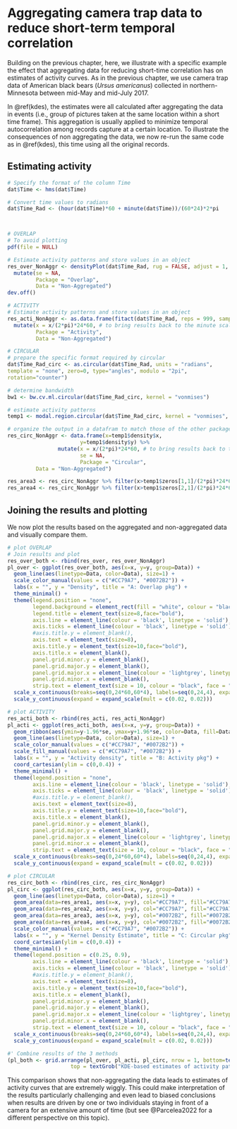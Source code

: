 # Aggregating camera trap data to reduce short-term temporal correlation {#dataaggr}

Building on the previous chapter, here, we illustrate with a specific example the effect 
that aggregating data for reducing short-time correlation has on estimates of activity curves. 
As in the previous chapter, we use camera trap data of American black bears (_Ursus americanus_) 
collected in northern-Minnesota between mid-May and mid-July 2017.

In \@ref(kdes), the estimates were all calculated after aggregating the data in events (i.e., group of pictures taken at the same 
location within a short time frame). This aggregation is usually applied to minimize temporal autocorrelation among records 
capture at a certain location. To illustrate the consequences of non aggregating the data, we now re-run the same code as in \@ref(kdes), 
this time using all the original records.

## Estimating activity

```r

# Specify the format of the column Time
dat$Time <- hms(dat$Time) 

# Convert time values to radians
dat$Time_Rad <- (hour(dat$Time)*60 + minute(dat$Time))/(60*24)*2*pi 



# OVERLAP
# To avoid plotting
pdf(file = NULL) 

# Estimate activity patterns and store values in an object 
res_over_NonAggr <- densityPlot(dat$Time_Rad, rug = FALSE, adjust = 1, xscale = 24*60, n.grid = 513, extend = NULL) %>% 
  mutate(se = NA,
         Package = "Overlap", 
         Data = "Non-Aggregated") 
dev.off()

# ACTIVITY
# Estimate activity patterns and store values in an object 
res_acti_NonAggr <- as.data.frame(fitact(dat$Time_Rad, reps = 999, sample = "data", show = FALSE)@pdf[,1:3]) %>% 
  mutate(x = x/(2*pi)*24*60, # to bring results back to the minute scale,
         Package = "Activity", 
         Data = "Non-Aggregated") 

# CIRCULAR
# prepare the specific format required by circular
dat$Time_Rad_circ <- as.circular(dat$Time_Rad, units = "radians",
template = "none", zero=0, type="angles", modulo = "2pi",
rotation="counter")

# determine bandwidth
bw1 <- bw.cv.ml.circular(dat$Time_Rad_circ, kernel = "vonmises") 

# estimate activity patterns
temp1 <- modal.region.circular(dat$Time_Rad_circ, kernel = "vonmises", q = 0.5, adjust = 1, bw = bw1) 

# organize the output in a datafram to match those of the other packages
res_circ_NonAggr <- data.frame(x=temp1$density$x, 
                       y=temp1$density$y) %>% 
                mutate(x = x/(2*pi)*24*60, # to bring results back to the minute scale,
                       se = NA, 
                       Package = "Circular", 
         Data = "Non-Aggregated")

res_area3 <- res_circ_NonAggr %>% filter(x>temp1$zeros[1,1]/(2*pi)*24*60 & x<temp1$zeros[1,2]/(2*pi)*24*60)
res_area4 <- res_circ_NonAggr %>% filter(x>temp1$zeros[2,1]/(2*pi)*24*60 & x<temp1$zeros[2,2]/(2*pi)*24*60)


```
## Joining the results and plotting

We now plot the results based on the aggregated and non-aggregated data and visually compare them.

```r

# plot OVERLAP
# Join results and plot
res_over_both <- rbind(res_over, res_over_NonAggr) 
pl_over <- ggplot(res_over_both, aes(x=x, y=y, group=Data)) +
  geom_line(aes(linetype=Data, color=Data), size=1) +
  scale_color_manual(values = c("#CC79A7", "#0072B2")) +
  labs(x = "", y = "Density", title = "A: Overlap pkg") +
  theme_minimal() +
  theme(legend.position = "none",
        legend.background = element_rect(fill = "white", colour = "black"),
        legend.title = element_text(size=8,face="bold"),
        axis.line = element_line(colour = 'black', linetype = 'solid'),
        axis.ticks = element_line(colour = 'black', linetype = 'solid'),
        #axis.title.y = element_blank(),
        axis.text = element_text(size=8),
        axis.title.y = element_text(size=10,face="bold"),
        axis.title.x = element_blank(),
        panel.grid.minor.y = element_blank(),
        panel.grid.major.y = element_blank(),
        panel.grid.major.x = element_line(colour = 'lightgrey', linetype = 'dashed', size=0.5),#element_line(colour = 'grey', linetype = 'solid', size=0.5),
        panel.grid.minor.x = element_blank(),
        strip.text = element_text(size = 10, colour = "black", face = "bold")) +
  scale_x_continuous(breaks=seq(0,24*60,60*4), labels=seq(0,24,4), expand = expand_scale(mult = c(0.02,0.02)))+
  scale_y_continuous(expand = expand_scale(mult = c(0.02, 0.02)))

# plot ACTIVITY
res_acti_both <- rbind(res_acti, res_acti_NonAggr)
pl_acti <- ggplot(res_acti_both, aes(x=x, y=y, group=Data)) +
  geom_ribbon(aes(ymin=y-1.96*se, ymax=y+1.96*se, color=Data, fill=Data), alpha=0.3) +
  geom_line(aes(linetype=Data, color=Data), size=1) +
  scale_color_manual(values = c("#CC79A7", "#0072B2")) +
  scale_fill_manual(values = c("#CC79A7", "#0072B2")) +
  labs(x = "", y = "Activity density", title = "B: Activity pkg") +
  coord_cartesian(ylim = c(0,0.4)) +
  theme_minimal() +
  theme(legend.position = "none",
        axis.line = element_line(colour = 'black', linetype = 'solid'),
        axis.ticks = element_line(colour = 'black', linetype = 'solid'),
        #axis.title.y = element_blank(),
        axis.text = element_text(size=8),
        axis.title.y = element_text(size=10,face="bold"),
        axis.title.x = element_blank(),
        panel.grid.minor.y = element_blank(),
        panel.grid.major.y = element_blank(),
        panel.grid.major.x = element_line(colour = 'lightgrey', linetype = 'dashed', size=0.5),#element_line(colour = 'grey', linetype = 'solid', size=0.5),
        panel.grid.minor.x = element_blank(),
        strip.text = element_text(size = 10, colour = "black", face = "bold")) +
  scale_x_continuous(breaks=seq(0,24*60,60*4), labels=seq(0,24,4), expand = expand_scale(mult = c(0.02,0.02)))+
  scale_y_continuous(expand = expand_scale(mult = c(0.02, 0.02)))

# plot CIRCULAR
res_circ_both <- rbind(res_circ, res_circ_NonAggr) 
pl_circ <- ggplot(res_circ_both, aes(x=x, y=y, group=Data)) +
  geom_line(aes(linetype=Data, color=Data), size=1) +
  geom_area(data=res_area1, aes(x=x, y=y), col="#CC79A7", fill="#CC79A7", alpha=0.3) +
  geom_area(data=res_area2, aes(x=x, y=y), col="#CC79A7", fill="#CC79A7", alpha=0.3) +
  geom_area(data=res_area3, aes(x=x, y=y), col="#0072B2", fill="#0072B2", alpha=0.3) +
  geom_area(data=res_area4, aes(x=x, y=y), col="#0072B2", fill="#0072B2", alpha=0.3) +
  scale_color_manual(values = c("#CC79A7", "#0072B2")) +
  labs(x = "", y = "Kernel Density Estimate", title = "C: Circular pkg") +
  coord_cartesian(ylim = c(0,0.4)) +
  theme_minimal() +
  theme(legend.position = c(0.25, 0.9),
        axis.line = element_line(colour = 'black', linetype = 'solid'),
        axis.ticks = element_line(colour = 'black', linetype = 'solid'),
        #axis.title.y = element_blank(),
        axis.text = element_text(size=8),
        axis.title.y = element_text(size=10,face="bold"),
        axis.title.x = element_blank(),
        panel.grid.minor.y = element_blank(),
        panel.grid.major.y = element_blank(),
        panel.grid.major.x = element_line(colour = 'lightgrey', linetype = 'dashed', size=0.5),#element_line(colour = 'grey', linetype = 'solid', size=0.5),
        panel.grid.minor.x = element_blank(),
        strip.text = element_text(size = 10, colour = "black", face = "bold")) +
  scale_x_continuous(breaks=seq(0,24*60,60*4), labels=seq(0,24,4), expand = expand_scale(mult = c(0.02,0.02)))+
  scale_y_continuous(expand = expand_scale(mult = c(0.02, 0.02)))

#' Combine results of the 3 methods
(pl_both <- grid.arrange(pl_over, pl_acti, pl_circ, nrow = 1, bottom=textGrob("Time of day (Hour)", gp=gpar(fontsize=10, fontface="bold")),
                    top = textGrob("KDE-based estimates of activity patterns using:",gp=gpar(fontsize=20,font=3))))
```


This comparison shows that non-aggregating the data leads to
estimates of activity curves that are extremely wiggly. This could make 
interpretation of the results particularly challenging and even lead to 
biased conclusions when results are driven by one or two individuals staying in front 
of a camera for an extensive amount of time (but see @Parcelea2022 for a different 
perspective on this topic).

